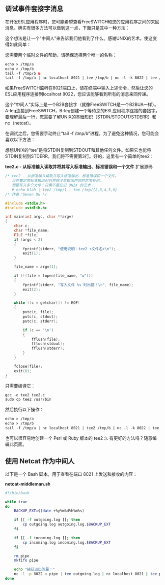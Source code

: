 ## 调试事件套接字消息

在开发ESL应用程序时，您可能希望查看FreeSWITCH和您的应用程序之间的来回消息。确实有很多方法可以做到这一点，下面只是其中一种方法：

这个想法是让一个“中间人”来告诉我们他看到了什么。感谢UNIX的艺术，使这变得如此简单：

您需要两个临时文件的帮助，请确保选择两个唯一的名称：

```xml
echo > /tmp/a
echo > /tmp/b
tail -f /tmp/b &
tail -f /tmp/a | nc localhost 8021 | tee /tmp/b | nc -l -k 8022 | tee /tmp/a 
```

如果FreeSWITCH监听在8021端口上，请在终端中输入上述命令，然后让您的ESL应用程序连接到localhost 8022，您应该能够看到所有的消息来回传递。

这个“中间人”实际上是一个B2B套接字（就像FreeSWITCH是一个B2BUA一样）。A-leg连接到FreeSWITCH，B-leg创建一个等待您的ESL应用程序连接的套接字。要理解最后一行，您需要了解UNIX的基础知识（STDIN/STDOUT/STDERR）和nc（netcat）。

在调试之后，您需要手动终止“tail -f /tmp/b”进程。为了避免这种情况，您可能会喜欢以下方法：

想想UNIX的“tee”是将STDIN复制到STDOUT和其他任何文件。如果它也能将STDIN复制到STDERR，我们将不需要第3行。好的，这里有一个简单的tee2：

**tee2.c - 从标准输入读取并将其写入标准输出、标准错误和一个文件** 扩展源码

```cpp
/* tee2 - 从标准输入读取并写入标准输出、标准错误和一个文件。
   当你重定向标准输出但仍然想注意输出内容时非常有用。
   想要写入多个文件？只需不要忘记 UNIX 的艺术：
   # echo blah | tee2 /tmp/1 | tee /tmp/{2,3,4,5,6}
/* 作者：Seven Du */

#include <stdio.h>
#include <stdlib.h>

int main(int argc, char **argv)
{
    char c;
    char *file_name;
    FILE *file;
    if (argc < 2)
    {
        fprintf(stderr, "使用说明：tee2 <文件名>\n");
        exit(1);
    }

    file_name = argv[1];

    if (!(file = fopen(file_name, "w")))
    {
        fprintf(stderr, "写入文件 %s 时出错！\n", file_name);
        exit(2);
    }

    while ((c = getchar()) != EOF)
    {
        putc(c, file);
        putc(c, stdout);
        putc(c, stderr);

        if (c == '\n')
        {
            fflush(file);
            fflush(stdout);
            fflush(stderr);
        }
    }

    fclose(file);
    exit(0);
}
```

只需要编译它：

```xml
gcc -o tee2 tee2.c
sudo cp tee2 /usr/bin
```

然后执行以下操作：

```xml
echo > /tmp/a
echo > /tmp/b
tail -f /tmp/a | nc localhost 8021 | tee2 /tmp/b | nc -l -k 8022 | tee /tmp/a
```

也可以很容易地创建一个 Perl 或 Ruby 版本的 tee2 :). 有更好的方法吗？随意编辑此页面。

## 使用 Netcat 作为中间人

以下是一个 Bash 脚本，用于查看在端口 8021 上发送和接收的内容：

**netcat-middleman.sh**

```bash
#!/bin/bash

while true
do
    BACKUP_EXT=$(date +%y%m%d%h%m%s)

    if [[ -f outgoing.log ]]; then
        cp outgoing.log outgoing.log.$BACKUP_EXT
    fi

    if [[ -f incoming.log ]]; then
        cp incoming.log incoming.log.$BACKUP_EXT
    fi

    rm pipe
    mkfifo pipe

    echo "捕获进出流量："
    nc -l -p 8022 < pipe | tee outgoing.log | nc localhost 8021 | tee pipe incoming.log
done
```